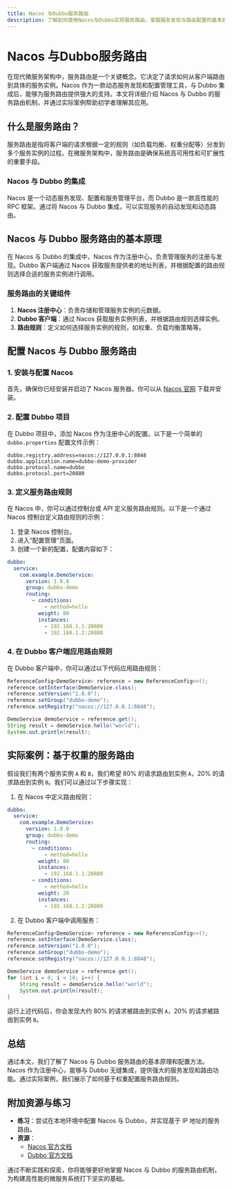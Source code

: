 ```yaml
---
title: Nacos 与Dubbo服务路由
description: 了解如何使用Nacos与Dubbo实现服务路由，掌握服务发现与路由配置的基本原理和实践方法。
---
```


# Nacos 与Dubbo服务路由

在现代微服务架构中，服务路由是一个关键概念。它决定了请求如何从客户端路由到具体的服务实例。Nacos 作为一款动态服务发现和配置管理工具，与 Dubbo 集成后，能够为服务路由提供强大的支持。本文将详细介绍 Nacos 与 Dubbo 的服务路由机制，并通过实际案例帮助初学者理解其应用。

## 什么是服务路由？

服务路由是指将客户端的请求根据一定的规则（如负载均衡、权重分配等）分发到多个服务实例的过程。在微服务架构中，服务路由是确保系统高可用性和可扩展性的重要手段。

### Nacos 与 Dubbo 的集成

Nacos 是一个动态服务发现、配置和服务管理平台，而 Dubbo 是一款高性能的 RPC 框架。通过将 Nacos 与 Dubbo 集成，可以实现服务的自动发现和动态路由。

## Nacos 与 Dubbo 服务路由的基本原理

在 Nacos 与 Dubbo 的集成中，Nacos 作为注册中心，负责管理服务的注册与发现。Dubbo 客户端通过 Nacos 获取服务提供者的地址列表，并根据配置的路由规则选择合适的服务实例进行调用。

### 服务路由的关键组件

1. **Nacos 注册中心**：负责存储和管理服务实例的元数据。
2. **Dubbo 客户端**：通过 Nacos 获取服务实例列表，并根据路由规则选择实例。
3. **路由规则**：定义如何选择服务实例的规则，如权重、负载均衡策略等。

## 配置 Nacos 与 Dubbo 服务路由

### 1. 安装与配置 Nacos

首先，确保你已经安装并启动了 Nacos 服务器。你可以从 [Nacos 官网](https://nacos.io/) 下载并安装。

### 2. 配置 Dubbo 项目

在 Dubbo 项目中，添加 Nacos 作为注册中心的配置。以下是一个简单的 `dubbo.properties` 配置文件示例：

```properties
dubbo.registry.address=nacos://127.0.0.1:8848
dubbo.application.name=dubbo-demo-provider
dubbo.protocol.name=dubbo
dubbo.protocol.port=20880
```

### 3. 定义服务路由规则

在 Nacos 中，你可以通过控制台或 API 定义服务路由规则。以下是一个通过 Nacos 控制台定义路由规则的示例：

1. 登录 Nacos 控制台。
2. 进入“配置管理”页面。
3. 创建一个新的配置，配置内容如下：

```yaml
dubbo:
  service:
    com.example.DemoService:
      version: 1.0.0
      group: dubbo-demo
      routing:
        - conditions:
            - method=hello
          weight: 80
          instances:
            - 192.168.1.1:20880
            - 192.168.1.2:20880
```

### 4. 在 Dubbo 客户端应用路由规则

在 Dubbo 客户端中，你可以通过以下代码应用路由规则：

```java
ReferenceConfig<DemoService> reference = new ReferenceConfig<>();
reference.setInterface(DemoService.class);
reference.setVersion("1.0.0");
reference.setGroup("dubbo-demo");
reference.setRegistry("nacos://127.0.0.1:8848");

DemoService demoService = reference.get();
String result = demoService.hello("world");
System.out.println(result);
```

## 实际案例：基于权重的服务路由

假设我们有两个服务实例 `A` 和 `B`，我们希望 80% 的请求路由到实例 `A`，20% 的请求路由到实例 `B`。我们可以通过以下步骤实现：

1. 在 Nacos 中定义路由规则：

```yaml
dubbo:
  service:
    com.example.DemoService:
      version: 1.0.0
      group: dubbo-demo
      routing:
        - conditions:
            - method=hello
          weight: 80
          instances:
            - 192.168.1.1:20880
        - conditions:
            - method=hello
          weight: 20
          instances:
            - 192.168.1.2:20880
```

2. 在 Dubbo 客户端中调用服务：

```java
ReferenceConfig<DemoService> reference = new ReferenceConfig<>();
reference.setInterface(DemoService.class);
reference.setVersion("1.0.0");
reference.setGroup("dubbo-demo");
reference.setRegistry("nacos://127.0.0.1:8848");

DemoService demoService = reference.get();
for (int i = 0; i < 10; i++) {
    String result = demoService.hello("world");
    System.out.println(result);
}
```

运行上述代码后，你会发现大约 80% 的请求被路由到实例 `A`，20% 的请求被路由到实例 `B`。

## 总结

通过本文，我们了解了 Nacos 与 Dubbo 服务路由的基本原理和配置方法。Nacos 作为注册中心，能够与 Dubbo 无缝集成，提供强大的服务发现和路由功能。通过实际案例，我们展示了如何基于权重配置服务路由规则。

## 附加资源与练习

- **练习**：尝试在本地环境中配置 Nacos 与 Dubbo，并实现基于 IP 地址的服务路由。
- **资源**：
  - [Nacos 官方文档](https://nacos.io/zh-cn/docs/what-is-nacos.html)
  - [Dubbo 官方文档](https://dubbo.apache.org/zh/docs/)

通过不断实践和探索，你将能够更好地掌握 Nacos 与 Dubbo 的服务路由机制，为构建高性能的微服务系统打下坚实的基础。